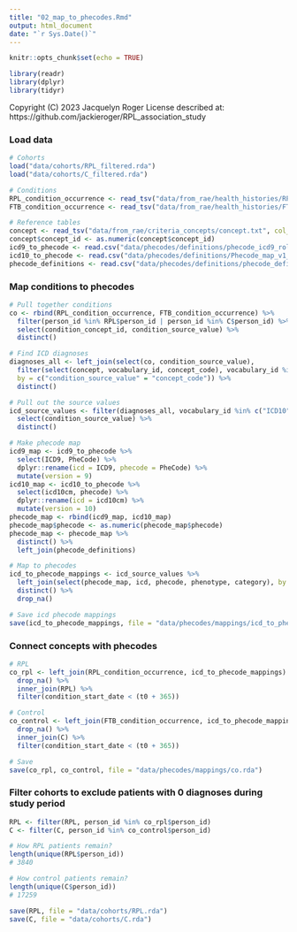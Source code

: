 ```yaml
---
title: "02_map_to_phecodes.Rmd"
output: html_document
date: "`r Sys.Date()`"
---
```


```r

knitr::opts_chunk$set(echo = TRUE)

library(readr)
library(dplyr)
library(tidyr)

```

Copyright (C) 2023 Jacquelyn Roger
License described at: https://github.com/jackieroger/RPL_association_study

### Load data

```r

# Cohorts
load("data/cohorts/RPL_filtered.rda")
load("data/cohorts/C_filtered.rda")

# Conditions
RPL_condition_occurrence <- read_tsv("data/from_rae/health_histories/RPL_condition_occurrence.txt")
FTB_condition_occurrence <- read_tsv("data/from_rae/health_histories/FTB_condition_occurrence.txt")

# Reference tables
concept <- read_tsv("data/from_rae/criteria_concepts/concept.txt", col_types = cols(.default = col_character()))
concept$concept_id <- as.numeric(concept$concept_id)
icd9_to_phecode <- read.csv("data/phecodes/definitions/phecode_icd9_rolled.csv")
icd10_to_phecode <- read.csv("data/phecodes/definitions/Phecode_map_v1_2_icd10cm_beta.csv")
phecode_definitions <- read.csv("data/phecodes/definitions/phecode_definitions1.2.csv")

```

### Map conditions to phecodes

```r

# Pull together conditions
co <- rbind(RPL_condition_occurrence, FTB_condition_occurrence) %>%
  filter(person_id %in% RPL$person_id | person_id %in% C$person_id) %>%
  select(condition_concept_id, condition_source_value) %>%
  distinct()

# Find ICD diagnoses
diagnoses_all <- left_join(select(co, condition_source_value),
  filter(select(concept, vocabulary_id, concept_code), vocabulary_id %in% c("ICD10", "ICD10CM", "ICD9", "ICD9CM")),
  by = c("condition_source_value" = "concept_code")) %>%
  distinct()

# Pull out the source values
icd_source_values <- filter(diagnoses_all, vocabulary_id %in% c("ICD10", "ICD10CM", "ICD9", "ICD9CM")) %>%
  select(condition_source_value) %>%
  distinct()

# Make phecode map
icd9_map <- icd9_to_phecode %>%
  select(ICD9, PheCode) %>%
  dplyr::rename(icd = ICD9, phecode = PheCode) %>%
  mutate(version = 9)
icd10_map <- icd10_to_phecode %>%
  select(icd10cm, phecode) %>%
  dplyr::rename(icd = icd10cm) %>%
  mutate(version = 10)
phecode_map <- rbind(icd9_map, icd10_map)
phecode_map$phecode <- as.numeric(phecode_map$phecode)
phecode_map <- phecode_map %>%
  distinct() %>%
  left_join(phecode_definitions)

# Map to phecodes
icd_to_phecode_mappings <- icd_source_values %>%
  left_join(select(phecode_map, icd, phecode, phenotype, category), by = c("condition_source_value" = "icd")) %>%
  distinct() %>%
  drop_na()

# Save icd phecode mappings
save(icd_to_phecode_mappings, file = "data/phecodes/mappings/icd_to_phecode_mappings.rda")

```

### Connect concepts with phecodes

```r

# RPL
co_rpl <- left_join(RPL_condition_occurrence, icd_to_phecode_mappings) %>%
  drop_na() %>%
  inner_join(RPL) %>%
  filter(condition_start_date < (t0 + 365))

# Control
co_control <- left_join(FTB_condition_occurrence, icd_to_phecode_mappings) %>%
  drop_na() %>%
  inner_join(C) %>%
  filter(condition_start_date < (t0 + 365))

# Save
save(co_rpl, co_control, file = "data/phecodes/mappings/co.rda")

```

### Filter cohorts to exclude patients with 0 diagnoses during study period

```r

RPL <- filter(RPL, person_id %in% co_rpl$person_id)
C <- filter(C, person_id %in% co_control$person_id)

# How RPL patients remain?
length(unique(RPL$person_id))
# 3840

# How control patients remain?
length(unique(C$person_id))
# 17259

save(RPL, file = "data/cohorts/RPL.rda")
save(C, file = "data/cohorts/C.rda")

```



